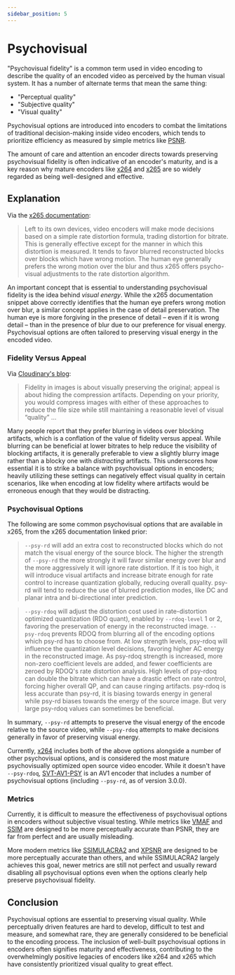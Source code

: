 ```yaml
---
sidebar_position: 5
---
```


# Psychovisual

"Psychovisual fidelity" is a common term used in video encoding to describe the quality of an encoded video as perceived by the human visual system. It has a number of alternate terms that mean the same thing:
- "Perceptual quality"
- "Subjective quality"
- "Visual quality"

Psychovisual options are introduced into encoders to combat the limitations of traditional decision-making inside video encoders, which tends to prioritize efficiency as measured by simple metrics like [PSNR](../metrics/PSNR.mdx).

The amount of care and attention an encoder directs towards preserving psychovisual fidelity is often indicative of an encoder's maturity, and is a key reason why mature encoders like [x264](../encoders/x264.mdx) and [x265](../encoders/x265.mdx) are so widely regarded as being well-designed and effective.

## Explanation

Via the [x265 documentation](https://x265.readthedocs.io/en/master/cli.html#psycho-visual-options):

> Left to its own devices, video encoders will make mode decisions based on a simple rate distortion formula, trading distortion for bitrate. This is generally effective except for the manner in which this distortion is measured. It tends to favor blurred reconstructed blocks over blocks which have wrong motion. The human eye generally prefers the wrong motion over the blur and thus x265 offers psycho-visual adjustments to the rate distortion algorithm.

An important concept that is essential to understanding psychovisual fidelity is the idea behind *visual energy*. While the x265 documentation snippet above correctly identifies that the human eye prefers wrong motion over blur, a similar concept applies in the case of detail preservation. The human eye is more forgiving in the presence of detail – even if it is wrong detail – than in the presence of blur due to our preference for visual energy. Psychovisual options are often tailored to preserving visual energy in the encoded video.

### Fidelity Versus Appeal

Via [Cloudinary's blog](https://cloudinary.com/blog/what_to_focus_on_in_image_compression_fidelity_or_appeal):

> Fidelity in images is about visually preserving the original; appeal is about hiding the compression artifacts. Depending on your priority, you would compress images with either of these approaches to reduce the file size while still maintaining a reasonable level of visual “quality” ...

Many people report that they prefer blurring in videos over blocking artifacts, which is a conflation of the value of fidelity versus appeal. While blurring can be beneficial at lower bitrates to help reduce the visibility of blocking artifacts, it is generally preferable to view a slightly blurry image rather than a blocky one with *distracting* artifacts. This underscores how essential it is to strike a balance with psychovisual options in encoders; heavily utilizing these settings can negatively effect visual quality in certain scenarios, like when encoding at low fidelity where artifacts would be erroneous enough that they would be distracting.

### Psychovisual Options

The following are some common psychovisual options that are available in x265, from the x265 documentation linked prior:

> `--psy-rd` will add an extra cost to reconstructed blocks which do not match the visual energy of the source block. The higher the strength of `--psy-rd` the more strongly it will favor similar energy over blur and the more aggressively it will ignore rate distortion. If it is too high, it will introduce visual artifacts and increase bitrate enough for rate control to increase quantization globally, reducing overall quality. psy-rd will tend to reduce the use of blurred prediction modes, like DC and planar intra and bi-directional inter prediction.

> `--psy-rdoq` will adjust the distortion cost used in rate-distortion optimized quantization (RDO quant), enabled by `--rdoq-level` 1 or 2, favoring the preservation of energy in the reconstructed image. `--psy-rdoq` prevents RDOQ from blurring all of the encoding options which psy-rd has to choose from. At low strength levels, psy-rdoq will influence the quantization level decisions, favoring higher AC energy in the reconstructed image. As psy-rdoq strength is increased, more non-zero coefficient levels are added, and fewer coefficients are zeroed by RDOQ's rate distortion analysis. High levels of psy-rdoq can double the bitrate which can have a drastic effect on rate control, forcing higher overall QP, and can cause ringing artifacts. psy-rdoq is less accurate than psy-rd, it is biasing towards energy in general while psy-rd biases towards the energy of the source image. But very large psy-rdoq values can sometimes be beneficial.

In summary, `--psy-rd` attempts to preserve the visual energy of the encode relative to the source video, while `--psy-rdoq` attempts to make decisions generally in favor of preserving visual energy.

Currently, [x264](../encoders/x264.mdx) includes both of the above options alongside a number of other psychovisual options, and is considered the most mature psychovisually optimized open source video encoder. While it doesn't have `--psy-rdoq`, [SVT-AV1-PSY](../encoders/SVT-AV1-PSY.mdx) is an AV1 encoder that includes a number of psychovisual options (including `--psy-rd`, as of version 3.0.0).

### Metrics

Currently, it is difficult to measure the effectiveness of psychovisual options in encoders without subjective visual testing. While metrics like [VMAF](../metrics/VMAF.mdx) and [SSIM](../metrics/SSIM.mdx) are designed to be more perceptually accurate than PSNR, they are far from perfect and are usually misleading.

More modern metrics like [SSIMULACRA2](../metrics/SSIMULACRA2.mdx) and [XPSNR](../metrics/XPSNR.mdx) are designed to be more perceptually accurate than others, and while SSIMULACRA2 largely achieves this goal, newer metrics are still not perfect and usually reward disabling all psychovisual options even when the options clearly help preserve psychovisual fidelity.

## Conclusion

Psychovisual options are essential to preserving visual quality. While perceptually driven features are hard to develop, difficult to test and measure, and somewhat rare, they are generally considered to be beneficial to the encoding process. The inclusion of well-built psychovisual options in encoders often signifies maturity and effectiveness, contributing to the overwhelmingly positive legacies of encoders like x264 and x265 which have consistently prioritized visual quality to great effect.

